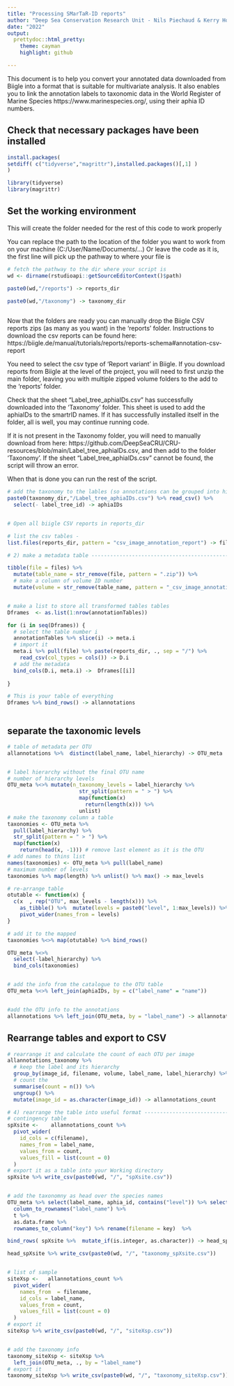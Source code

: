 ---
title: "Processing SMarTaR-ID reports"
author: "Deep Sea Conservation Research Unit - Nils Piechaud & Kerry Howell"
date: "2022"
output:
  prettydoc::html_pretty:
    theme: cayman
    highlight: github

---

This document is to help you convert your annotated data downloaded from Biigle into a format that is suitable for multivariate analysis. It also enables you to link the annotation labels to taxonomic data in the World Register of Marine Species https://www.marinespecies.org/, using their aphia ID numbers.     

## Check that necessary packages have been installed

```{r, message = FALSE}

install.packages( 
setdiff( c("tidyverse","magrittr"),installed.packages()[,1] )
)

library(tidyverse)
library(magrittr)

```

## Set the working environment ## 

This will create the folder needed for the rest of this code to work properly

You can replace the path to the location of the folder you want to work from on your machine (C:/User/Name/Documents/...)
Or leave the code as it is, the first line will pick up the pathway to where your file is


```{r, message=FALSE , warning=FALSE}
# fetch the pathway to the dir where your script is
wd <- dirname(rstudioapi::getSourceEditorContext()$path)

paste0(wd,"/reports") -> reports_dir

paste0(wd,"/taxonomy") -> taxonomy_dir
 
```

Now that the folders are ready you can manually drop the Biigle CSV reports zips (as many as you want) in the 'reports' folder. 
Instructions to download the csv reports can be found here:
https://biigle.de/manual/tutorials/reports/reports-schema#annotation-csv-report

You need to select the csv type of 'Report variant' in Biigle. 
If you download reports from Biigle at the level of the project, you will need to first unzip the main folder, leaving you with multiple zipped volume folders to the add to the 'reports' folder.

Check that the sheet "Label_tree_aphiaIDs.csv" has successfully downloaded into the 'Taxonomy' folder. This sheet is used to add the aphiaIDs to the smartrID names. If it has successfully installed itself in the folder, all is well, you may continue running code. 

If it is not present in the Taxonomy folder, you will need to manually download from here: https://github.com/DeepSeaCRU/CRU-resources/blob/main/Label_tree_aphiaIDs.csv, and then add to the folder 'Taxonomy'. If the sheet "Label_tree_aphiaIDs.csv" cannot be found, the script will throw an error.

When that is done you can run the rest of the script.


```{r}


# add the taxonomy to the lables (so annotations can be grouped into higher levels bins)
paste0(taxonomy_dir,"/Label_tree_aphiaIDs.csv") %>% read_csv() %>% 
  select(- label_tree_id) -> aphiaIDs


# Open all biigle CSV reports in reports_dir

# list the csv tables -
list.files(reports_dir, pattern = "csv_image_annotation_report") -> files

# 2) make a metadata table --------------------------------------------------------------------------------

tibble(file = files) %>%
  mutate(table_name = str_remove(file, pattern = ".zip")) %>%
  # make a column of volume ID number
  mutate(volume = str_remove(table_name, pattern = "_csv_image_annotation_report")) -> annotationTables


# make a list to store all transformed tables tables
Dframes  <- as.list(1:nrow(annotationTables))

for (i in seq(Dframes)) {
  # select the table number i
  annotationTables %>% slice(i) -> meta.i
  # import it
  meta.i %>% pull(file) %>% paste(reports_dir, ., sep = "/") %>%
    read_csv(col_types = cols()) -> D.i
  # add the metadata
  bind_cols(D.i, meta.i) ->  Dframes[[i]]
  
}

# This is your table of everything
Dframes %>% bind_rows() -> allannotations



```

## separate the taxonomic levels 
```{r}

# table of metadata per OTU
allannotations %>%  distinct(label_name, label_hierarchy) -> OTU_meta


# label hierarchy without the final OTU name
# number of hierarchy levels
OTU_meta %<>% mutate(n_taxonomy_levels = label_hierarchy %>%
                       str_split(pattern = " > ") %>%
                       map(function(x)
                         return(length(x))) %>%
                       unlist)
# make the taxonomy column a table
taxonomies <- OTU_meta %>%
  pull(label_hierarchy) %>%
  str_split(pattern = " > ") %>%
  map(function(x)
    return(head(x, -1))) # remove last element as it is the OTU
# add names to thins list
names(taxonomies) <- OTU_meta %>% pull(label_name)
# maximum number of levels
taxonomies %>% map(length) %>% unlist() %>% max() -> max_levels

# re-arrange table 
otutable <- function(x) {
  c(x  , rep("OTU", max_levels - length(x))) %>%
    as_tibble() %>%  mutate(levels = paste0("level", 1:max_levels)) %>%
    pivot_wider(names_from = levels)
}

# add it to the mapped 
taxonomies %<>% map(otutable) %>% bind_rows()

OTU_meta %<>%
  select(-label_hierarchy) %>%
  bind_cols(taxonomies)


# add the info from the catalogue to the OTU table
OTU_meta %<>% left_join(aphiaIDs, by = c("label_name" = "name"))


#add the OTU info to the annotations
allannotations %>% left_join(OTU_meta, by = "label_name") -> allannotations_taxonomy


```


## Rearrange tables and export to CSV

```{r}

# rearrange it and calculate the count of each OTU per image
allannotations_taxonomy %>%
  # keep the label and its hierarchy
  group_by(image_id, filename, volume, label_name, label_hierarchy) %>%
  # count the
  summarise(count = n()) %>%
  ungroup() %>%
  mutate(image_id = as.character(image_id)) -> allannotations_count

# 4) rearrange the table into useful format -------------------------------------------------------------------
# contingency table
spXsite <-    allannotations_count %>%
  pivot_wider(
    id_cols = c(filename),
    names_from = label_name,
    values_from = count,
    values_fill = list(count = 0)
  )
# export it as a table into your Working directory
spXsite %>% write_csv(paste0(wd, "/", "spXsite.csv"))


# add the taxonomny as head over the species names
OTU_meta %>% select(label_name, aphia_id, contains("level")) %>% select(-n_taxonomy_levels) %>%
  column_to_rownames("label_name") %>%
  t %>%
  as.data.frame %>%
  rownames_to_column("key") %>% rename(filename = key)  %>% 

bind_rows( spXsite %>%  mutate_if(is.integer, as.character)) -> head_spXsite

head_spXsite %>% write_csv(paste0(wd, "/", "taxonomy_spXsite.csv"))


# list of sample
siteXsp <-   allannotations_count %>%
  pivot_wider(
    names_from  = filename,
    id_cols = label_name,
    values_from = count,
    values_fill = list(count = 0)
  ) 
# export it
siteXsp %>% write_csv(paste0(wd, "/", "siteXsp.csv"))


# add the taxonomy info
taxonomy_siteXsp <- siteXsp %>%
  left_join(OTU_meta, ., by = "label_name")
# export it
taxonomy_siteXsp %>% write_csv(paste0(wd, "/", "taxonomy_siteXsp.csv"))



```









